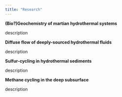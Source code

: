 ```yaml
---
title: "Research"
---
```


**(Bio?)Geochemistry of martian hydrothermal systems**

description

**Diffuse flow of deeply-sourced hydrothermal fluids**

description

**Sulfur-cycling in hydrothermal sediments**

description

**Methane cycling in the deep subsurface**

description
